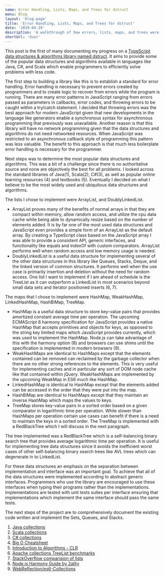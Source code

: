 ```yaml
---
name: Error Handling, Lists, Maps, and Trees for dstruct
menu: Blog
layout: 'blog-page'
title: 'Error Handling, Lists, Maps, and Trees for dstruct'
date: '2019-04-29'
description: 'A walkthrough of how errors, lists, maps, and trees were implemented for my capstone dstruct project'
shortUrl: 'dser'
---
```


This post is the first of many documenting my progress on a [TypeScript data structures & algorithms library named dstruct](https://gitlab.com/EmmaJCline/dstruct). It aims to provide some of the popular data structures and algorithms available in languages like Java, C#, and Scala which enable programmers to efficiently solve problems with less code.

The first step to building a library like this is to establish a standard for error handling. Error handling is necessary to prevent errors created by programmers and to create logic to recover from errors while the program is running. There are many error patterns in JavaScript ranging from errors passed as parameters in callbacks, error codes, and throwing errors to be caught within a try/catch statement. I decided that throwing errors was the best approach for modern JavaScript given that new developments in the language like generators enable a synchronous syntax for asynchronous programming that previously was unavailable. Another reason is that this library will have no network programming given that the data structures and algorithms do not need networked resources. When JavaScript was restricted to an asynchronous callback style of programming this pattern was less valuable. The benefit to this approach is that much less boilerplate error handling is necessary for the programmer.

Next steps was to determine the most popular data structures and algorithms. This was a bit of a challenge since there is no authoritative source and none are objectively the best for all problems. I looked across the standard libraries of Java(1), Scala(2), C#(3), as well as popular online learning resources (4) and textbooks (5). Eventually I decided on what I believe to be the most widely used and ubiquitous data structures and algorithms.

The lists I chose to implement were ArrayList, and DoublyLinkedList.

- ArrayList proves many of the benefits of normal arrays in that they are compact within memory, allow random access, and utilize the cpu data cache while being able to dynamically resize based on the number of elements added. It is by far one of the most used data structures and JavaScript even provides a simple form of an ArrayList as the default array. By creating a TypeScript class based on the JavaScript array I was able to provide a consistent API, generic interfaces, and functionality like equals and indexOf with custom comparators. ArrayList performs well when random access and low memory usage is needed.
- DoublyLinkedList is a useful data structure for implementing several of the other data structures in this library like Queues, Stacks, Deque, and the linked version of common structures. It performs well when the use case is primarily insertion and deletion without the need for random access. One list I want to implement if I am ahead of schedule is the TreeList as it can outperform a LinkedList in most scenarios beyond small data sets and iterator positioned inserts (6, 7).

The maps that I chose to implement were HashMap, WeakHashMap, LinkedHashMap, HashBiMap, TreeMap.

- HashMap is a useful data structure to store key-value pairs that provides amortized constant average time per operation. The upcoming ECMAScript 6 harmony specification for JavaScript provides a native HashMap that accepts primitives and objects for keys, as opposed to the string key limited maps which JavaScript provides currently, which was used to implement the HashMap. Node.js can take advantage of this with the harmony option (8) and browsers can use shims until the specification is implemented in modern browsers (9).
- WeakHashMaps are identical to HashMaps except that the elements contained can be removed can reclaimed by the garbage collector when there are no other strong references to the elements. This is very useful for implementing caches and in particular any sort of DOM node cache like that contained within jQuery. WeakHashMaps are implemented by the upcoming WeakMap in ES6 much like HashMap.
- LinkedHashMap is identical to HashMap except that the elements added can be accessed in the order that they were put into the map.
- HashBiMap are identical to HashMaps except that they maintain an inverse HashMap which maps the values to keys.
- TreeMap stores key-value pairs in a sorted order based on a given comparator in logarithmic time per operation. While slower than HashMaps per operation certain use cases can benefit if there is a need to maintain the keys in a sorted order. The TreeMap is implemented with a RedBlackTree which I will discuss in the next paragraph.

The tree implemented was a RedBlackTree which is a self-balancing binary search tree that provides average logarithmic time per operation. It is useful for implementing tree data structures since it avoids the inefficient worst cases of other self-balancing binary search trees like AVL trees which can degenerate in to LinkedList.

For these data structures an emphasis on the separation between implementation and interface was an important goal. To achieve that all of the data structures were implemented according to abstract generic interfaces. Programmers who use the library are encouraged to use these interfaces when typing their programs rather than the implementations. Implementations are tested with unit tests suites per interface ensuring that implementations which implement the same interface should pass the same tests.

The next steps of the project are to comprehensively document the existing code written and implement the Sets, Queues, and Stacks.

1. [Java collections](http://docs.oracle.com/javase/7/docs/api/java/util/Collections.html)
2. [Scala collections](http://www.scala-lang.org/api/2.10.3/index.html#scala.collection.package)
3. [C# collections](http://msdn.microsoft.com/en-us/library/ybcx56wz.aspx)
4. [Big O Cheatsheet](http://bigocheatsheet.com/#comments)
5. [Introduction to Algorithms - CLR](http://smile.amazon.com/Introduction-Algorithms-Thomas-H-Cormen/dp/0262033844)
6. [Apache collections TreeList benchmarks](https://commons.apache.org/proper/commons-collections/javadocs/api-3.2.1/org/apache/commons/collections/list/TreeList.html)
7. [StackOverflow comparision of lists](https://stackoverflow.com/questions/1713144/list-implementations-does-linkedlist-really-perform-so-poorly-vs-arraylist-and)
8. [Node.js Harmony Guide by 2ality](http://www.2ality.com/2013/04/nodejs-harmony.html)
9. [WebReflection/es6-Collections](https://github.com/WebReflection/es6-collections)
